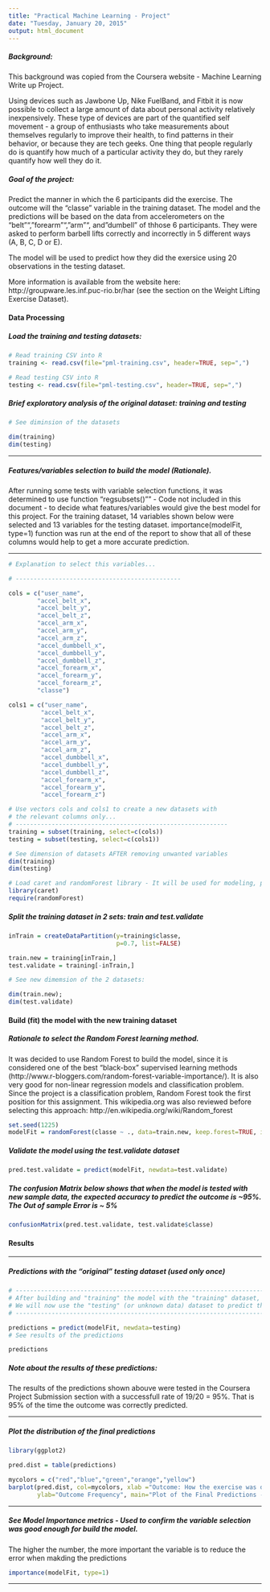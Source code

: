 ---
title: "Practical Machine Learning - Project"
date: "Tuesday, January 20, 2015"
output: html_document
---

##### Background:

This background was copied from the Coursera website - Machine Learning Write up Project.

Using devices such as Jawbone Up, Nike FuelBand, and Fitbit it is now possible to collect a large amount of data about personal activity relatively inexpensively. These type of devices are part of the quantified self movement - a group of enthusiasts who take measurements about themselves regularly to improve their health, to find patterns in their behavior, or because they are tech geeks. One thing that people regularly do is quantify how much of a particular activity they do, but they rarely quantify how well they do it. 

##### Goal of the project:

 Predict the manner in which the 6 participants did the exercise. The outcome will the "classe" variable in the training dataset. The model and the predictions will be based on the data from accelerometers on the "belt"", "forearm"", "arm"", and "dumbell" of thhose 6 participants. They were asked to perform barbell lifts correctly and incorrectly in 5 different ways (A, B, C, D or E). 

The model will be used to predict how they did the exersice using 20 observations in the testing dataset.

More information is available from the website here: http://groupware.les.inf.puc-rio.br/har (see the section on the Weight Lifting Exercise Dataset). 

#### Data Processing

##### Load the training and testing datasets:

```{r}
# Read training CSV into R
training <- read.csv(file="pml-training.csv", header=TRUE, sep=",")

# Read testing CSV into R
testing <- read.csv(file="pml-testing.csv", header=TRUE, sep=",")

```

##### Brief exploratory analysis of the original dataset: training and testing

```{r}
# See diminsion of the datasets

dim(training)
dim(testing)

```

---

##### Features/variables selection to build the model (Rationale).

After running some tests with variable selection functions, it was determined to use function "regsubsets()"" - Code not included in this document - to decide what features/variables would give the best model for this project. For the training dataset, 14 variables shown below were selected and 13 variables for the testing dataset. importance(modelFit, type=1) function was run at the end of the report to show that all of these columns would help to get a more accurate prediction.

---

```{r}

# Explanation to select this variables...

# ----------------------------------------------

cols = c("user_name",
        "accel_belt_x",
        "accel_belt_y",
        "accel_belt_z",
        "accel_arm_x",
        "accel_arm_y",
        "accel_arm_z",
        "accel_dumbbell_x",
        "accel_dumbbell_y",
        "accel_dumbbell_z",
        "accel_forearm_x",
        "accel_forearm_y",
        "accel_forearm_z",
        "classe")

cols1 = c("user_name",
         "accel_belt_x",
         "accel_belt_y",
         "accel_belt_z",
         "accel_arm_x",
         "accel_arm_y",
         "accel_arm_z",
         "accel_dumbbell_x",
         "accel_dumbbell_y",
         "accel_dumbbell_z",
         "accel_forearm_x",
         "accel_forearm_y",
         "accel_forearm_z")

# Use vectors cols and cols1 to create a new datasets with
# the relevant columns only...
# -----------------------------------------------------------
training = subset(training, select=c(cols))
testing = subset(testing, select=c(cols1))

# See dimension of datasets AFTER removing unwanted variables
dim(training)
dim(testing)

```


```{r, echo=FALSE, warning=FALSE}
# Load caret and randomForest library - It will be used for modeling, predicting and plotting
library(caret)
require(randomForest) 
```


##### Split the training dataset in 2 sets: train and test.validate

```{r}

inTrain = createDataPartition(y=training$classe,
                              p=0.7, list=FALSE)

train.new = training[inTrain,]
test.validate = training[-inTrain,]

# See new dimemsion of the 2 datasets:

dim(train.new); 
dim(test.validate)

```



#### Build (fit) the model with the new training dataset

##### Rationale to select the Random Forest learning method.

It was decided to use Random Forest to build the model, since it is considered one of the best "black-box" supervised learning methods (http://www.r-bloggers.com/random-forest-variable-importance/). It is also very good for non-linear regression models and classification problem.
Since the project is a classification problem, Random Forest took the first position for this assignment. This wikipedia.org was also reviewed before selecting this approach: http://en.wikipedia.org/wiki/Random_forest


```{r}

set.seed(1225)
modelFit = randomForest(classe ~ ., data=train.new, keep.forest=TRUE, importance=TRUE)

```

##### Validate the model using the test.validate dataset


```{r}

pred.test.validate = predict(modelFit, newdata=test.validate)

```

##### The confusion Matrix below shows that when the model is tested with new sample data, the expected accuracy to predict the outcome is ~95%. The Out of sample Error is ~ 5%

```{r}
confusionMatrix(pred.test.validate, test.validate$classe)

```


#### Results

---

##### Predictions with the "original" testing dataset (used only once)

```{r}

# ---------------------------------------------------------------------
# After building and "training" the model with the "training" dataset,
# We will now use the "testing" (or unknown data) dataset to predict the outcome.
# ---------------------------------------------------------------------

predictions = predict(modelFit, newdata=testing)
# See results of the predictions

predictions
```

##### Note about the results of these predictions:

 The results of the predictions shown abouve were tested in the Coursera
 Project Submission section with a successfull rate of 19/20 = 95%.
 That is 95% of the time the outcome was correctly predicted.

---

##### Plot the distribution of the final predictions

```{r}
library(ggplot2)

pred.dist = table(predictions)

mycolors = c("red","blue","green","orange","yellow")
barplot(pred.dist, col=mycolors, xlab ="Outcome: How the exercise was done",
        ylab="Outcome Frequency", main="Plot of the Final Predictions - (with testing dataset)")

```


---

##### See Model Importance metrics - Used to confirm the variable selection was good enough for build the model.

The higher the number, the more important the variable is to reduce the error when makding the predictions

```{r, warnings=FALSE}

importance(modelFit, type=1)
```

---




